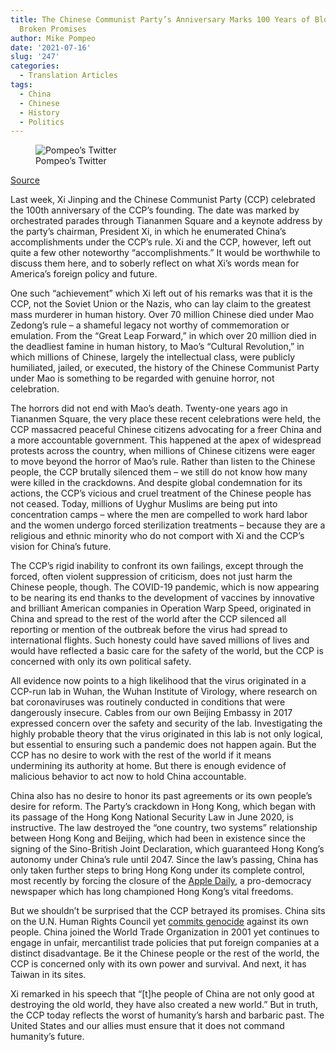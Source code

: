```yaml
---
title: The Chinese Communist Party’s Anniversary Marks 100 Years of Bloodshed and
  Broken Promises
author: Mike Pompeo
date: '2021-07-16'
slug: '247'
categories:
  - Translation Articles
tags:
  - China
  - Chinese
  - History
  - Politics
---
```


![Pompeo's Twitter](1.png)

[Source](https://aclj.org/foreign-policy/the-chinese-communist-partys-anniversary-marks-100-years-of-bloodshed-and-broken-promises)

Last week, Xi Jinping and the Chinese Communist Party (CCP) celebrated the 100th anniversary of the CCP’s founding.  The date was marked by orchestrated parades through Tiananmen Square and a keynote address by the party’s chairman, President Xi, in which he enumerated China’s accomplishments under the CCP’s rule.  Xi and the CCP, however, left out quite a few other noteworthy “accomplishments.” It would be worthwhile to discuss them here, and to soberly reflect on what Xi’s words mean for America’s foreign policy and future.

One such “achievement” which Xi left out of his remarks was that it is the CCP, not the Soviet Union or the Nazis, who can lay claim to the greatest mass murderer in human history.  Over 70 million Chinese died under Mao Zedong’s rule – a shameful legacy not worthy of commemoration or emulation.  From the “Great Leap Forward,” in which over 20 million died in the deadliest famine in human history, to Mao’s “Cultural Revolution,” in which millions of Chinese, largely the intellectual class, were publicly humiliated, jailed, or executed, the history of the Chinese Communist Party under Mao is something to be regarded with genuine horror, not celebration.

The horrors did not end with Mao’s death.  Twenty-one years ago in Tiananmen Square, the very place these recent celebrations were held, the CCP massacred peaceful Chinese citizens advocating for a freer China and a more accountable government.  This happened at the apex of widespread protests across the country, when millions of Chinese citizens were eager to move beyond the horror of Mao’s rule.  Rather than listen to the Chinese people, the CCP brutally silenced them – we still do not know how many were killed in the crackdowns.  And despite global condemnation for its actions, the CCP’s vicious and cruel treatment of the Chinese people has not ceased.  Today, millions of Uyghur Muslims are being put into concentration camps – where the men are compelled to work hard labor and the women undergo forced sterilization treatments – because they are a religious and ethnic minority who do not comport with Xi and the CCP’s vision for China’s future.

The CCP’s rigid inability to confront its own failings, except through the forced, often violent suppression of criticism, does not just harm the Chinese people, though.  The COVID-19 pandemic, which is now appearing to be nearing its end thanks to the development of vaccines by innovative and brilliant American companies in Operation Warp Speed, originated in China and spread to the rest of the world after the CCP silenced all reporting or mention of the outbreak before the virus had spread to international flights.  Such honesty could have saved millions of lives and would have reflected a basic care for the safety of the world, but the CCP is concerned with only its own political safety.

All evidence now points to a high likelihood that the virus originated in a CCP-run lab in Wuhan, the Wuhan Institute of Virology, where research on bat coronaviruses was routinely conducted in conditions that were dangerously insecure.  Cables from our own Beijing Embassy in 2017 expressed concern over the safety and security of the lab.  Investigating the highly probable theory that the virus originated in this lab is not only logical, but essential to ensuring such a pandemic does not happen again.  But the CCP has no desire to work with the rest of the world if it means undermining its authority at home.  But there is enough evidence of malicious behavior to act now to hold China accountable.

China also has no desire to honor its past agreements or its own people’s desire for reform.  The Party’s crackdown in Hong Kong, which began with its passage of the Hong Kong National Security Law in June 2020, is instructive.  The law destroyed the “one country, two systems” relationship between Hong Kong and Beijing, which had been in existence since the signing of the Sino-British Joint Declaration, which guaranteed Hong Kong’s autonomy under China’s rule until 2047.  Since the law’s passing, China has only taken further steps to bring Hong Kong under its complete control, most recently by forcing the closure of the [Apple Daily](https://www.bbc.com/news/world-asia-china-57578926), a pro-democracy newspaper which has long championed Hong Kong’s vital freedoms.

But we shouldn’t be surprised that the CCP betrayed its promises.  China sits on the U.N. Human Rights Council yet [commits genocide](https://2017-2021.state.gov/determination-of-the-secretary-of-state-on-atrocities-in-xinjiang/index.html) against its own people.  China joined the World Trade Organization in 2001 yet continues to engage in unfair, mercantilist trade policies that put foreign companies at a distinct disadvantage.  Be it the Chinese people or the rest of the world, the CCP is concerned only with its own power and survival.  And next, it has Taiwan in its sites.



Xi remarked in his speech that “[t]he people of China are not only good at destroying the old world, they have also created a new world.”  But in truth, the CCP today reflects the worst of humanity’s harsh and barbaric past.  The United States and our allies must ensure that it does not command humanity’s future.

